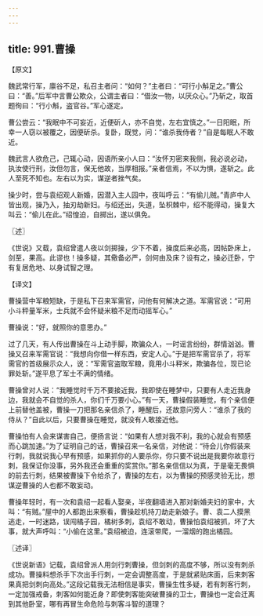 ```yaml
---
---
---
```

title: 991.曹操
---



【原文】

魏武常行军，廪谷不足，私召主者问：“如何？”主者曰：“可行小斛足之。”曹公曰：“善。”后军中言曹公欺众，公谓主者曰：“借汝一物，以厌众心。”乃斩之，取首题徇曰：“行小斛，盗官谷。”军心遂定。

曹公尝云：“我眠中不可妄近，近便斫人，亦不自觉，左右宜慎之。”一日阳眠，所幸一人窃以被覆之，因便斫杀。复卧，既觉，问：“谁杀我侍者？”自是每眠人不敢近。

魏武言人欲危己，己辄心动，因语所亲小人曰：“汝怀刃密来我侧，我必说必动，执汝使行刑，汝但勿言，保无他故，当厚相报。”亲者信焉，不以为惧，遂斩之。此人至死不知也。左右以为实，谋逆者挫气矣。

操少时，尝与袁绍观人新婚，因潜入主人园中，夜叫呼云：“有偷儿贼。”青庐中人皆出观，操乃入，抽刃劫新妇。与绍还出，失道，坠枳棘中，绍不能得动，操复大叫云：“偷儿在此。”绍惶迫，自掷出，遂以俱免。

〖述〗

《世说》又载，袁绍曾遣人夜以剑掷操，少下不着，操度后来必高，因帖卧床上，剑至，果高。此谬也！操多疑，其儆备必严，剑何由及床？设有之，操必迁卧，宁有复居危地、以身试智之理。

【译文】

曹操营中军粮短缺，于是私下召来军需官，问他有何解决之道。军需官说：“可用小斗秤量军米，士兵就不会怀疑米粮不足而动摇军心。”

曹操说：“好，就照你的意思办。”

过了几天，有人传出曹操在斗上动手脚，欺骗众人，一时谣言纷纷，群情汹汹。曹操又召来军需官说：“我想向你借一样东西，安定人心。”于是把军需官杀了，将军需官的首级展示众人，说：“军需官盗取军粮，竟用小斗秤米，欺骗各位，现已论罪处斩。”遂平息了军士不满的情绪。

曹操曾对人说：“我睡觉时千万不要接近我，我即使在睡梦中，只要有人走近我身边，我就会不自觉的杀人，你们千万要小心。”有一天，曹操假装睡觉，有个亲信便上前替他盖被，曹操一刀把那名亲信杀了，睡醒后，还故意问旁人：“谁杀了我的侍从？”自此以后，只要曹操在睡觉，就没有人敢接近他。

曹操怕有人会来谋害自己，便扬言说：“如果有人想对我不利，我的心就会有预感而心跳加速。”为了证明自己的话，曹操召来一名亲信，对他说：“待会儿你假装来行刺，我就说我心早有预感，如果抓你的人要杀你，你只要不说出是我要你故意行刺，我保证你没事，另外我还会重重的奖赏你。”那名亲信信以为真，于是毫无畏惧的前去行刺，结果被曹操下令给杀了，曹操的左右，以为曹操的预感灵验无比，想谋逆曹操的人也都不敢妄动。

曹操年轻时，有一次和袁绍一起看人娶亲，半夜翻墙进入那对新婚夫妇的家中，大叫：“有贼。”屋中的人都跑出来察看，曹操趁机持刀劫走新娘子。曹、袁二人摸黑逃走，一时迷路，误闯橘子园，橘树多刺，袁绍不敢动，曹操怕袁绍被抓，坏了大事，就大声呼叫：“小偷在这里。”袁绍被迫，连滚带爬，一溜烟的跑出橘园。

〖述译〗

《世说新语》记载，袁绍曾派人用剑行刺曹操，但剑刺的高度不够，所以没有刺杀成功。曹操料想杀手下次出手行刺，一定会调整高度，于是就紧贴床面，后来刺客果真把剑刺向高处。”这段记载我无法相信是事实，曹操生性多疑，若有刺客行刺，一定加强戒备，刺客如何能近身？即使刺客能突破曹操的卫士，曹操也一定会迁离到其他卧室，哪有再冒生命危险与刺客斗智的道理？
